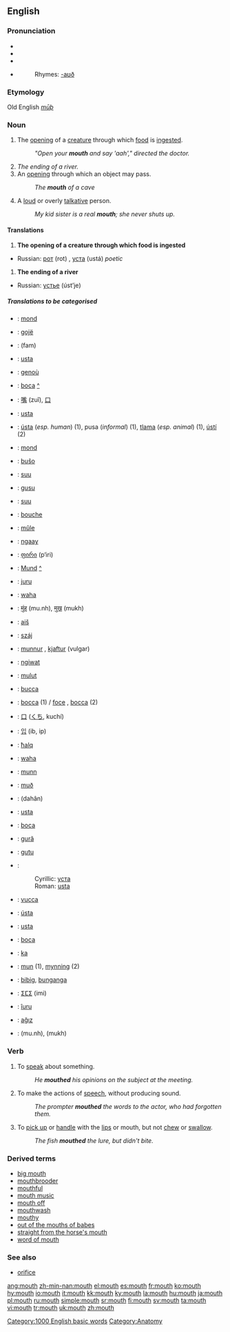 {{wikipediapar|Mouth}}
==English==
{{rank|boys|joy|green|681|mouth|generally|ago|easily}}

===Pronunciation===
*{{AHD|mouth}}
*{{IPA|/maʊθ/}}
*{{SAMPA|/maUT/}}
*{{audio|en-us-mouth.ogg|Audio (US)}}
*:Rhymes: [[Rhymes:English:-aʊð|-aʊð]]

===Etymology===
Old English ''[[mūþ]]''

===Noun===
{{en-noun}}
# {{anatomy}} The [[opening]] of a [[creature]] through which [[food]] is [[ingest]]ed.
#:''"Open your '''mouth''' and say 'aah'," directed the doctor.''
# ''The ending of a river.''
# An [[opening]] through which an object may pass.  <!-- this needs improvement, somehow -->
#: ''The '''mouth''' of a cave''
# {{slang}} A [[loud]] or overly [[talkative]] person.
#:''My kid sister is a real '''mouth'''; she never shuts up.''

====Translations====
# {{anatomy}} '''The opening of a creature through which food is ingested'''
{{top}}
{{mid}}
*Russian: [[рот]] (rot) {{m}}, [[уста]] (ustá) {{p}} ''poetic''
{{bottom}}

# '''The ending of a river'''
{{top}}
{{mid}}
*Russian: [[устье]] (úst’je) {{n}}
{{bottom}}

=====Translations to be categorised=====
{{rfc-trans}}
{{top}}
*{{ttbc|Afrikaans}}: [[mond]]
*{{ttbc|Albanian}}: [[gojë]] {{f}}
*{{ttbc|Arabic}}: {{ARchar|[[فم]]}} (fam)
*{{ttbc|Bosnian}}: [[usta#Bosnian|usta]] {{n}} {{p}}
*{{ttbc|Breton}}: [[genoù]] {{m}}
*{{ttbc|Catalan}}: [[boca]] {{f}} [[:ca:boca|^]]
*{{ttbc|Chinese}}: [[嘴]] (zuǐ), [[口]]
*{{ttbc|Croatian}}: [[usta#Croatian|usta]] {{n}} {{p}}
*{{ttbc|Czech}}: [[ústa]] {{p}} (''esp. human'') (1), pusa {{f}} (''informal'') (1), [[tlama]] {{f}} (''esp. animal'') (1), [[ústí]] {{n}} (2)
*{{ttbc|Dutch}}: [[mond]] {{m}}
*{{ttbc|Esperanto}}: [[buŝo]]
*{{ttbc|Estonian}}: [[suu]]
*{{ttbc|Fijian}}: [[gusu]]
*{{ttbc|Finnish}}: [[suu]]
*{{ttbc|French}}: [[bouche]] {{f}}
*{{ttbc|[[Frisian]]}}: [[mûle]]
*{{ttbc|Gamilaraay}}: [[ngaay]]
*{{ttbc|Georgian}}: [[ფირი]] (p‘iri)
*{{ttbc|German}}: [[Mund]] {{m}} [[:de:Mund|^]]
*{{ttbc|Guaraní}}: [[juru]]
*{{ttbc|Hawaiian}}: [[waha]]
*{{ttbc|Hindi}}: [[मुंह]] (mu.nh), [[मुख]] (mukh)
*{{ttbc|[[Hittite]]}}: [[aiš]] {{n}}
*{{ttbc|Hungarian}}: [[száj]]
*{{ttbc|Icelandic}}: [[munnur]] {{m}}, [[kjaftur]] (vulgar) {{m}}
*{{ttbc|Ilocano}}: [[ngiwat]]
*{{ttbc|Indonesian}}: [[mulut]]
{{mid}}
*{{ttbc|[[Interlingua]]}}: [[bucca]]
*{{ttbc|Italian}}: [[bocca]] {{f}} (1) / [[foce]] {{f}}, [[bocca]] {{f}} (2)
*{{ttbc|Japanese}}: [[口]] ([[くち]], kuchí)
*{{ttbc|Korean}}: [[입]] (ib, ip)
*{{ttbc|Maltese}}: [[ħalq]]
*{{ttbc|Maori}}: [[waha]]
*{{ttbc|Norwegian}}: [[munn]] {{m}}
*{{ttbc|Old English}}: [[muð]] {{m}}
*{{ttbc|Persian}}: {{FAchar|[[دهان]]}} (dahân)
*{{ttbc|Polish}}: [[usta]] {{p}}
*{{ttbc|Portuguese}}: [[boca]] {{f}}
*{{ttbc|Romanian}}: [[gură]] {{f}}
*{{ttbc|Samoan}}: [[gutu]]
*{{ttbc|Serbian}}:
*:Cyrillic: [[уста#Serbian|уста]] {{n}} {{p}}
*:Roman: [[usta#Serbian|usta]] {{n}} {{p}}
*{{ttbc|[[Sicilian]]}}: [[vucca]] {{f}}
*{{ttbc|Slovak}}: [[ústa]]  {{p}}
*{{ttbc|Slovene}}: [[usta]] {{n}} {{p}}
*{{ttbc|Spanish}}: [[boca]] {{f}}
*{{ttbc|[[Sumerian]]}}: [[ka#Sumerian|ka]]
*{{ttbc|Swedish}}: [[mun]] (1), [[mynning]] (2)
*{{ttbc|Tagalog}}: [[bibig]], [[bunganga]]
*{{ttbc|Tamazight}}: [[ⵉⵎⵉ]] (imi) {{m}}
*{{ttbc|{{tpn}} }}: [[îuru]]
*{{ttbc|Turkish}}: [[ağız]]
*{{ttbc|Urdu}}: {{URchar|[[منہ]]}} (mu.nh), {{URchar|[[مکھ]]}} (mukh)
{{bottom}}

===Verb===
{{en-verb}}
# {{transitive}} To [[speak]] about something.
#:''He '''mouthed''' his opinions on the subject at the meeting.''
# {{transitive}} To make the actions of [[speech]], without producing sound.
#:''The prompter '''mouthed''' the words to the actor, who had forgotten them.''
# {{transitive}} To [[pick up]] or [[handle]] with the [[lips]] or mouth, but not [[chew]] or [[swallow]].
#:''The fish '''mouthed''' the lure, but didn't bite.''


===Derived terms===
*[[big mouth]]
*[[mouthbrooder]]
*[[mouthful]]
*[[mouth music]]
*[[mouth off]]
*[[mouthwash]]
*[[mouthy]]
*[[out of the mouths of babes]]
*[[straight from the horse's mouth]]
*[[word of mouth]]

===See also===
*[[orifice]]


[[Category:1000 English basic words]]
[[Category:Anatomy]]

[[ang:mouth]]
[[zh-min-nan:mouth]]
[[el:mouth]]
[[es:mouth]]
[[fr:mouth]]
[[ko:mouth]]
[[hy:mouth]]
[[io:mouth]]
[[it:mouth]]
[[kk:mouth]]
[[ky:mouth]]
[[la:mouth]]
[[hu:mouth]]
[[ja:mouth]]
[[pl:mouth]]
[[ru:mouth]]
[[simple:mouth]]
[[sr:mouth]]
[[fi:mouth]]
[[sv:mouth]]
[[ta:mouth]]
[[vi:mouth]]
[[tr:mouth]]
[[uk:mouth]]
[[zh:mouth]]
